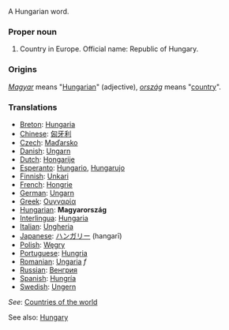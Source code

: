 A Hungarian word.

===Proper noun===
# Country in Europe. Official name: Republic of Hungary.

===Origins===
''[[Magyar]]'' means "[[Hungarian]]" (adjective), ''[[ország]]'' means "[[country]]".

===Translations===
*[[Breton]]: [[Hungaria]]
*[[Chinese]]: [[匈牙利]]
*[[Czech]]: [[Maďarsko]]
*[[Danish]]: [[Ungarn]]
*[[Dutch]]: [[Hongarije]]
*[[Esperanto]]: [[Hungario]], [[Hungarujo]]
*[[Finnish]]: [[Unkari]]
*[[French]]: [[Hongrie]]
*[[German]]: [[Ungarn]]
*[[Greek]]: [[Ουγγαρία]]
*[[Hungarian]]: '''Magyarország'''
*[[Interlingua]]: [[Hungaria]]
*[[Italian]]: [[Ungheria]]
*[[Japanese]]: [[ハンガリー]] (hangarī)
*[[Polish]]: [[Węgry]]
*[[Portuguese]]: [[Hungria]]
*[[Romanian]]: [[Ungaria]] ''f''
*[[Russian]]: [[Венгрия]]
*[[Spanish]]: [[Hungría]]
*[[Swedish]]: [[Ungern]]

''See'': [[Countries of the world]]

See also: [[en:Hungary|Hungary]]